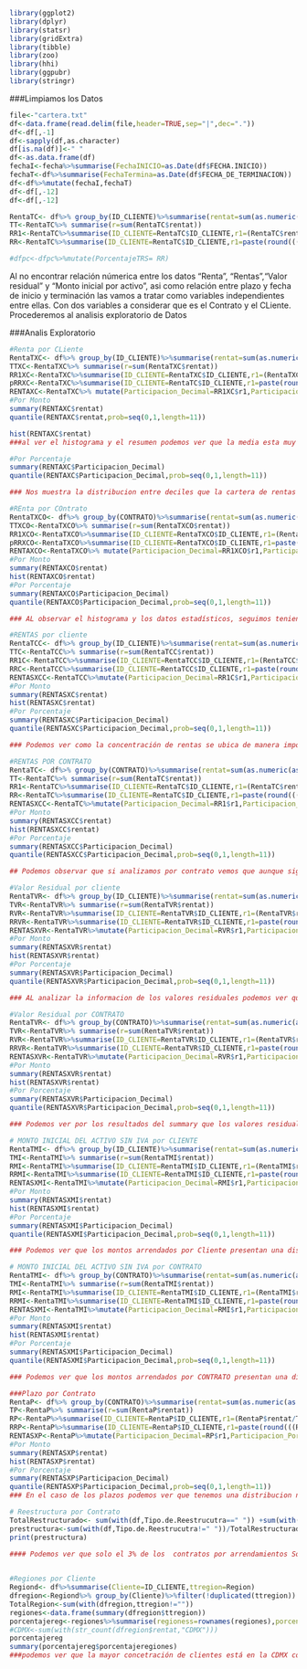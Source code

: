 
```{r}
library(ggplot2)
library(dplyr)
library(statsr)
library(gridExtra)
library(tibble)
library(zoo)
library(hhi)
library(ggpubr)
library(stringr)
```

###Limpiamos los Datos
```{r}
file<-"cartera.txt"
df<-data.frame(read.delim(file,header=TRUE,sep="|",dec="."))
df<-df[,-1]
df<-sapply(df,as.character)
df[is.na(df)]<-" "
df<-as.data.frame(df)
fechaI<-fecha%>%summarise(FechaINICIO=as.Date(df$FECHA.INICIO))
fechaT<-df%>%summarise(FechaTermina=as.Date(df$FECHA_DE_TERMINACION))
df<-df%>%mutate(fechaI,fechaT)
df<-df[,-12]
df<-df[,-12]

```

```{r}

RentaTC<- df%>% group_by(ID_CLIENTE)%>%summarise(rentat=sum(as.numeric(as.character(RENTAS))))
TT<-RentaTC%>% summarise(r=sum(RentaTC$rentat))
RR1<-RentaTC%>%summarise(ID_CLIENTE=RentaTC$ID_CLIENTE,r1=(RentaTC$rentat/TT$r)*100)
RR<-RentaTC%>%summarise(ID_CLIENTE=RentaTC$ID_CLIENTE,r1=paste(round(((RentaTC$rentat/TT$r)*100),2),'%'))

#dfpc<-dfpc%>%mutate(PorcentajeTRS= RR)

```
Al no encontrar relación númerica entre los datos "Renta", "Rentas","Valor residual " y "Monto inicial por activo", asi como relación entre plazo y fecha de inicio y terminación las vamos a tratar como variables independientes entre ellas.
Con dos variables a considerar que es el Contrato y el CLiente.
Procederemos al analisis exploratorio de Datos

###Analis Exploratorio 
```{r}
#Renta por CLiente
RentaTXC<- df%>% group_by(ID_CLIENTE)%>%summarise(rentat=sum(as.numeric(as.character(RENTA))))
TTXC<-RentaTXC%>% summarise(r=sum(RentaTXC$rentat))
RR1XC<-RentaTXC%>%summarise(ID_CLIENTE=RentaTXC$ID_CLIENTE,r1=(RentaTXC$rentat/TTXC$r)*100)
pRRXC<-RentaTXC%>%summarise(ID_CLIENTE=RentaTC$ID_CLIENTE,r1=paste(round(((RentaTXC$rentat/TTXC$r)*100),2),'%'))
RENTAXC<-RentaTXC%>% mutate(Participacion_Decimal=RR1XC$r1,Participacion_Porcentaje=pRRXC$r1)
#Por Monto
summary(RENTAXC$rentat)
quantile(RENTAXC$rentat,prob=seq(0,1,length=11))

hist(RENTAXC$rentat)
###al ver el histograma y el resumen podemos ver que la media esta muy arriba de la mediana, lo que nos indica que tenemos sesgo a la derecha, es decir hay observaciónes aunque pocas que son muy grandes, lo que nos dice que existen clientes con renta muy alta

#Por Porcentaje
summary(RENTAXC$Participacion_Decimal)
quantile(RENTAXC$Participacion_Decimal,prob=seq(0,1,length=11))

### Nos muestra la distribucion entre deciles que la cartera de rentas se encuentra muy cargada en los ultimos 3 deciles. Lo que nos indica nuevamente el peso tan grande que existe de algunos clientes

```

```{r}
#REnta por COntrato
RentaTXCO<- df%>% group_by(CONTRATO)%>%summarise(rentat=sum(as.numeric(as.character(RENTA))))
TTXCO<-RentaTXCO%>% summarise(r=sum(RentaTXCO$rentat))
RR1XCO<-RentaTXCO%>%summarise(ID_CLIENTE=RentaTXCO$ID_CLIENTE,r1=(RentaTXCO$rentat/TTXCO$r)*100)
pRRXCO<-RentaTXCO%>%summarise(ID_CLIENTE=RentaTXCO$ID_CLIENTE,r1=paste(round(((RentaTXCO$rentat/TTXCO$r)*100),2),'%'))
RENTAXCO<-RentaTXCO%>% mutate(Participacion_Decimal=RR1XCO$r1,Participacion_Porcentaje=pRRXCO$r1)
#Por Monto
summary(RENTAXCO$rentat)
hist(RENTAXCO$rentat)
#Por Porcentaje
summary(RENTAXCO$Participacion_Decimal)
quantile(RENTAXCO$Participacion_Decimal,prob=seq(0,1,length=11))

### AL observar el histograma y los datos estadísticos, seguimos teniendo sesgos por que la media esta arriba de la mediana. Al observar los datos vemos que por contrato no está tan sesgado, sin embargo cuando acumulas los contratos por cliente vemos que están concetrados en algunos contraros grnades de manera importante, es decir tienen mayor relevancia.
```






```{r}
#RENTAS por cliente
RentaTCC<- df%>% group_by(ID_CLIENTE)%>%summarise(rentat=sum(as.numeric(as.character(RENTAS))))
TTC<-RentaTCC%>% summarise(r=sum(RentaTCC$rentat))
RR1C<-RentaTCC%>%summarise(ID_CLIENTE=RentaTCC$ID_CLIENTE,r1=(RentaTCC$rentat/TTC$r)*100)
RRC<-RentaTCC%>%summarise(ID_CLIENTE=RentaTCC$ID_CLIENTE,r1=paste(round(((RentaTCC$rentat/TTC$r)*100),2),'%'))
RENTASXCC<-RentaTCC%>%mutate(Participacion_Decimal=RR1C$r1,Participacion_Porcentaje=RRC$r1)
#Por Monto
summary(RENTASXC$rentat)
hist(RENTASXC$rentat)
#Por Porcentaje
summary(RENTASXC$Participacion_Decimal)
quantile(RENTASXC$Participacion_Decimal,prob=seq(0,1,length=11))

### Podemos ver como la concentración de rentas se ubica de manera importante en pocos clientes, específicamente en aquellos del 10 percentil con un  21 por  ciento de participación de las rentas totales

```



```{r}
#RENTAS POR CONTRATO
RentaTC<- df%>% group_by(CONTRATO)%>%summarise(rentat=sum(as.numeric(as.character(RENTAS))))
TT<-RentaTC%>% summarise(r=sum(RentaTC$rentat))
RR1<-RentaTC%>%summarise(ID_CLIENTE=RentaTC$ID_CLIENTE,r1=(RentaTC$rentat/TT$r)*100)
RR<-RentaTC%>%summarise(ID_CLIENTE=RentaTC$ID_CLIENTE,r1=paste(round(((RentaTC$rentat/TT$r)*100),2),'%'))
RENTASXCC<-RentaTC%>%mutate(Participacion_Decimal=RR1$r1,Participacion_Porcentaje=RR$r1)
#Por Monto
summary(RENTASXCC$rentat)
hist(RENTASXCC$rentat)
#Por Porcentaje
summary(RENTASXCC$Participacion_Decimal)
quantile(RENTASXCC$Participacion_Decimal,prob=seq(0,1,length=11))

## Podemos observar que si analizamos por contrato vemos que aunque sigue sesgado a contratos grandes en el caso de RENTAS, tiene una mejor distribución que si lo analizamos por Cliente. Con un máximo de participación por contrato de 2.1153%
```

```{r}
#Valor Residual por cliente
RentaTVR<- df%>% group_by(ID_CLIENTE)%>%summarise(rentat=sum(as.numeric(as.character(Valor.Residual))))
TVR<-RentaTVR%>% summarise(r=sum(RentaTVR$rentat))
RVR<-RentaTVR%>%summarise(ID_CLIENTE=RentaTVR$ID_CLIENTE,r1=(RentaTVR$rentat/TVR$r)*100)
RRVR<-RentaTVR%>%summarise(ID_CLIENTE=RentaTVR$ID_CLIENTE,r1=paste(round(((RentaTVR$rentat/TVR$r)*100),2),'%'))
RENTASXVR<-RentaTVR%>%mutate(Participacion_Decimal=RVR$r1,Participacion_Porcentaje=RRVR$r1)
#Por Monto
summary(RENTASXVR$rentat)
hist(RENTASXVR$rentat)
#Por Porcentaje
summary(RENTASXVR$Participacion_Decimal)
quantile(RENTASXVR$Participacion_Decimal,prob=seq(0,1,length=11))

### AL analizar la informacion de los valores residuales podemos ver que en los cuantiles más altos se concentra el mayor VALOR Residual, el ultimo percentil cuenta con un 25.28064% de los montos del total de valores residuales.Lo que corresponde con lo indicado en los valores del Monto.
```



```{r}
#Valor Residual por CONTRATO
RentaTVR<- df%>% group_by(CONTRATO)%>%summarise(rentat=sum(as.numeric(as.character(Valor.Residual))))
TVR<-RentaTVR%>% summarise(r=sum(RentaTVR$rentat))
RVR<-RentaTVR%>%summarise(ID_CLIENTE=RentaTVR$ID_CLIENTE,r1=(RentaTVR$rentat/TVR$r)*100)
RRVR<-RentaTVR%>%summarise(ID_CLIENTE=RentaTVR$ID_CLIENTE,r1=paste(round(((RentaTVR$rentat/TVR$r)*100),2),'%'))
RENTASXVR<-RentaTVR%>%mutate(Participacion_Decimal=RVR$r1,Participacion_Porcentaje=RRVR$r1)
#Por Monto
summary(RENTASXVR$rentat)
hist(RENTASXVR$rentat)
#Por Porcentaje
summary(RENTASXVR$Participacion_Decimal)
quantile(RENTASXVR$Participacion_Decimal,prob=seq(0,1,length=11))

### Podemos ver por los resultados del summary que los valores residuales por contrato no están tan dispersados a comparación de lo visto anteriormente, sin embargo, seguimos presentando contratos con valores residuales grandes que presentan un 5.86384% del total de los valores residuales en el último decil
```

```{r}
# MONTO INICIAL DEL ACTIVO SIN IVA por CLIENTE
RentaTMI<- df%>% group_by(ID_CLIENTE)%>%summarise(rentat=sum(as.numeric(as.character(MONTO_INICIAL_ACTIVO_S_IVA))))
TMI<-RentaTMI%>% summarise(r=sum(RentaTMI$rentat))
RMI<-RentaTMI%>%summarise(ID_CLIENTE=RentaTMI$ID_CLIENTE,r1=(RentaTMI$rentat/TMI$r)*100)
RRMI<-RentaTMI%>%summarise(ID_CLIENTE=RentaTMI$ID_CLIENTE,r1=paste(round(((RentaTMI$rentat/TMI$r)*100),2),'%'))
RENTASXMI<-RentaTMI%>%mutate(Participacion_Decimal=RMI$r1,Participacion_Porcentaje=RRMI$r1)
#Por Monto
summary(RENTASXMI$rentat)
hist(RENTASXMI$rentat)
#Por Porcentaje
summary(RENTASXMI$Participacion_Decimal)
quantile(RENTASXMI$Participacion_Decimal,prob=seq(0,1,length=11))

### Podemos ver que los montos arrendados por Cliente presentan una distribución sesgada en la que el mayor porcentaje un 20.977% del total de MOntos Iniciales se va a concentrar en el último 10% de los clientes
```

```{r}
# MONTO INICIAL DEL ACTIVO SIN IVA por CONTRATO
RentaTMI<- df%>% group_by(CONTRATO)%>%summarise(rentat=sum(as.numeric(as.character(MONTO_INICIAL_ACTIVO_S_IVA))))
TMI<-RentaTMI%>% summarise(r=sum(RentaTMI$rentat))
RMI<-RentaTMI%>%summarise(ID_CLIENTE=RentaTMI$ID_CLIENTE,r1=(RentaTMI$rentat/TMI$r)*100)
RRMI<-RentaTMI%>%summarise(ID_CLIENTE=RentaTMI$ID_CLIENTE,r1=paste(round(((RentaTMI$rentat/TMI$r)*100),2),'%'))
RENTASXMI<-RentaTMI%>%mutate(Participacion_Decimal=RMI$r1,Participacion_Porcentaje=RRMI$r1)
#Por Monto
summary(RENTASXMI$rentat)
hist(RENTASXMI$rentat)
#Por Porcentaje
summary(RENTASXMI$Participacion_Decimal)
quantile(RENTASXMI$Participacion_Decimal,prob=seq(0,1,length=11))

### Podemos ver que los montos arrendados por CONTRATO presentan una distribución sesgada en la que el mayor porcentaje un 2.28252% del total de MOntos Iniciales se va a concentrar en el último 10% de los contratos de mayor monto. Aunque observamos que la media y mediana se encuentran muy cercanos lo que nos dice que hay una gran cantidad de contratos con montos pequeños pero que mitigan el efecto de los contratos con montos iniciales grandes
```

```{r}
###Plazo por Contrato
RentaP<- df%>% group_by(CONTRATO)%>%summarise(rentat=sum(as.numeric(as.character(PLAZO))))
TP<-RentaP%>% summarise(r=sum(RentaP$rentat))
RP<-RentaP%>%summarise(ID_CLIENTE=RentaP$ID_CLIENTE,r1=(RentaP$rentat/TP$r)*100)
RRP<-RentaP%>%summarise(ID_CLIENTE=RentaP$ID_CLIENTE,r1=paste(round(((RentaP$rentat/TP$r)*100),2),'%'))
RENTASXP<-RentaP%>%mutate(Participacion_Decimal=RP$r1,Participacion_Porcentaje=RRP$r1)
#Por Monto
summary(RENTASXP$rentat)
hist(RENTASXP$rentat)
#Por Porcentaje
summary(RENTASXP$Participacion_Decimal)
quantile(RENTASXP$Participacion_Decimal,prob=seq(0,1,length=11))
### En el caso de los plazos podemos ver que tenemos una distribucion normal con un poco de sesgo y  con poca varianza, lo que nos dice que no tenemos arrendamientos ni al muy corto ni largo plazo. Aunque el largo plazo si representa un poco más porcentaje de los arrendamientos.
```
```{r}
# Reestructura por Contrato
TotalRestructurado<- sum(with(df,Tipo.de.Reestrucutra==" ")) +sum(with(df,Tipo.de.Reestrucutra!=" "))
prestructura<-sum(with(df,Tipo.de.Reestrucutra!=" "))/TotalRestructurado
print(prestructura)

#### Podemos ver que solo el 3% de los  contratos por arrendamientos Solicitaron una reestructura por el programa COVID
                  
```

```{r}
#Regiones por Cliente
Regiond<- df%>%summarise(Cliente=ID_CLIENTE,ttregion=Region)
dfregion<-Regiond%>% group_by(Cliente)%>%filter(!duplicated(ttregion))
TotalRegion<-sum(with(dfregion,ttregion!=""))
regiones<-data.frame(summary(dfregion$ttregion))
porcentajereg<-regiones%>%summarise(regioness=rownames(regiones),porcentajeregiones=regiones$summary.dfregion.ttregion/TotalRegion,Clientes_en_Region=regiones$summary.dfregion.ttregion)
#CDMX<-sum(with(str_count(dfregion$rentat,"CDMX")))
porcentajereg
summary(porcentajereg$porcentajeregiones)
###podemos ver que la mayor concetración de clientes está en la CDMX con un 52% y que el promedio de clientes por estado  es de 4% con un total de 22 estados. El ESTADO DE MEXICO es otra Area de interés de clientes con 42 y un 10% de concentración de los clientes
                  
```




